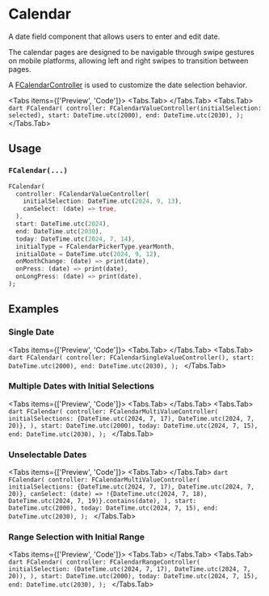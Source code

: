 
# Calendar
A date field component that allows users to enter and edit date.

The calendar pages are designed to be navigable through swipe gestures on mobile platforms, allowing left and right
swipes to transition between pages.

A [FCalendarController](https://pub.dev/documentation/forui/latest/forui.widgets/FCalendarController-class.html) is used
to customize the date selection behavior.

<Tabs items={['Preview', 'Code']}>
    <Tabs.Tab>
        <Widget name='calendar' query={{}} height={500}/>
    </Tabs.Tab>
    <Tabs.Tab>
        ```dart
        FCalendar(
          controller: FCalendarValueController(initialSelection: selected),
          start: DateTime.utc(2000),
          end: DateTime.utc(2030),
        );
        ```
    </Tabs.Tab>
</Tabs>

## Usage

### `FCalendar(...)`

```dart
FCalendar(
  controller: FCalendarValueController(
    initialSelection: DateTime.utc(2024, 9, 13),
    canSelect: (date) => true,
  ),
  start: DateTime.utc(2024),
  end: DateTime.utc(2030),
  today: DateTime.utc(2024, 7, 14),
  initialType = FCalendarPickerType.yearMonth,
  initialDate = DateTime.utc(2024, 9, 12),
  onMonthChange: (date) => print(date),
  onPress: (date) => print(date),
  onLongPress: (date) => print(date),
);
```
## Examples

### Single Date
<Tabs items={['Preview', 'Code']}>
    <Tabs.Tab>
        <Widget name='calendar' query={{}} height={500}/>
    </Tabs.Tab>
    <Tabs.Tab>
        ```dart
        FCalendar(
          controller: FCalendarSingleValueController(),
          start: DateTime.utc(2000),
          end: DateTime.utc(2030),
        );
        ```
    </Tabs.Tab>
</Tabs>

### Multiple Dates with Initial Selections
<Tabs items={['Preview', 'Code']}>
    <Tabs.Tab>
        <Widget name='calendar' variant='multi-value' query={{}} height={500}/>
    </Tabs.Tab>
    <Tabs.Tab>
        ```dart
        FCalendar(
          controller: FCalendarMultiValueController(
            initialSelections: {DateTime.utc(2024, 7, 17), DateTime.utc(2024, 7, 20)},
          ),
          start: DateTime.utc(2000),
          today: DateTime.utc(2024, 7, 15),
          end: DateTime.utc(2030),
        );
        ```
    </Tabs.Tab>
</Tabs>

### Unselectable Dates
<Tabs items={['Preview', 'Code']}>
    <Tabs.Tab>
        <Widget name='calendar' variant='unselectable' query={{}} height={500}/>
    </Tabs.Tab>
      ```dart
      FCalendar(
        controller: FCalendarMultiValueController(
          initialSelections: {DateTime.utc(2024, 7, 17), DateTime.utc(2024, 7, 20)},
          canSelect: (date) => !{DateTime.utc(2024, 7, 18), DateTime.utc(2024, 7, 19)}.contains(date),
        ),
        start: DateTime.utc(2000),
        today: DateTime.utc(2024, 7, 15),
        end: DateTime.utc(2030),
      );
      ```
    </Tabs.Tab>
</Tabs>

### Range Selection with Initial Range
<Tabs items={['Preview', 'Code']}>
    <Tabs.Tab>
        <Widget name='calendar' variant='range' query={{}} height={500}/>
    </Tabs.Tab>
    <Tabs.Tab>
        ```dart
        FCalendar(
          controller: FCalendarRangeController(
            initialSelection: (DateTime.utc(2024, 7, 17), DateTime.utc(2024, 7, 20)),
          ),
          start: DateTime.utc(2000),
          today: DateTime.utc(2024, 7, 15),
          end: DateTime.utc(2030),
        );
        ```
    </Tabs.Tab>
</Tabs>
